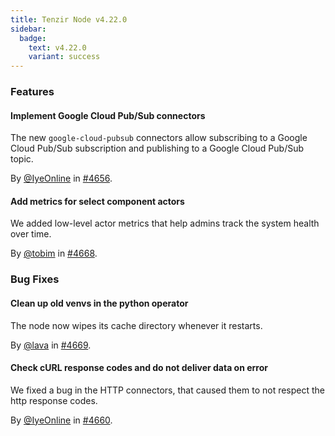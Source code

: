 ```yaml
---
title: Tenzir Node v4.22.0
sidebar:
  badge:
    text: v4.22.0
    variant: success
---
```


### Features

#### Implement Google Cloud Pub/Sub connectors

The new `google-cloud-pubsub` connectors allow subscribing to a
Google Cloud Pub/Sub subscription and publishing to a Google Cloud Pub/Sub topic.

By [@IyeOnline](https://github.com/IyeOnline) in [#4656](https://github.com/tenzir/tenzir/pull/4656).

#### Add metrics for select component actors

We added low-level actor metrics that help admins track the system health over
time.

By [@tobim](https://github.com/tobim) in [#4668](https://github.com/tenzir/tenzir/pull/4668).

### Bug Fixes

#### Clean up old venvs in the python operator

The node now wipes its cache directory whenever it restarts.

By [@lava](https://github.com/lava) in [#4669](https://github.com/tenzir/tenzir/pull/4669).

#### Check cURL response codes and do not deliver data on error

We fixed a bug in the HTTP connectors, that caused them to not respect the
http response codes.

By [@IyeOnline](https://github.com/IyeOnline) in [#4660](https://github.com/tenzir/tenzir/pull/4660).
